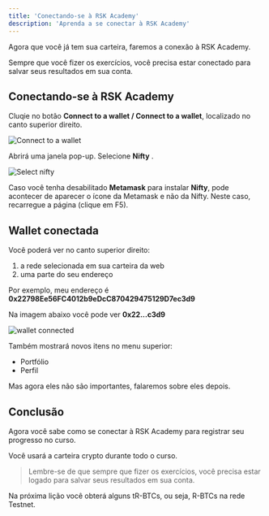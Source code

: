 ---
title: 'Conectando-se à RSK Academy'
description: 'Aprenda a se conectar à RSK Academy'
---

Agora que você já tem sua carteira, faremos a conexão à RSK Academy.

Sempre que você fizer os exercícios,
você precisa estar conectado para salvar seus resultados em sua conta.

## Conectando-se à RSK Academy

Cluqie no botão **Connect to a wallet / Connect to a wallet**, localizado no canto superior direito.

![Connect to a wallet](/img/courses/dev/01/connecting-to-academy/image-01.png)

Abrirá uma janela pop-up. Selecione **Nifty** .

![Select nifty](/img/courses/dev/01/connecting-to-academy/image-02.png)

Caso você tenha desabilitado **Metamask** para instalar **Nifty**,
pode acontecer de aparecer o ícone da Metamask e não da Nifty.
Neste caso, recarregue a página (clique em F5).

## Wallet conectada

Você poderá ver no canto superior direito:

1. a rede selecionada em sua carteira da web
2. uma parte do seu endereço

Por exemplo, meu endereço é
**0x22798Ee56FC4012b9eDcC870429475129D7ec3d9**

Na imagem abaixo você pode ver **0x22...c3d9**

![wallet connected](/img/courses/dev/01/connecting-to-academy/image-03.png)

Também mostrará novos itens no menu superior:

- Portfólio
- Perfil

Mas agora eles não são importantes, falaremos sobre eles depois.

## Conclusão

Agora você sabe como se conectar à RSK Academy para registrar seu progresso no curso.

Você usará a carteira crypto durante todo o curso.

> Lembre-se de que sempre que fizer os exercícios,
> você precisa estar logado para salvar seus resultados em sua conta.

Na próxima lição você obterá alguns tR-BTCs, ou seja, R-BTCs na rede Testnet.
